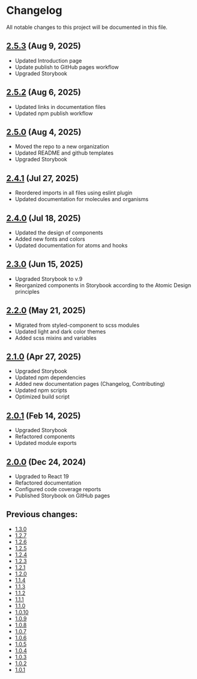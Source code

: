
<Meta title='Changelog' />

# Changelog

All notable changes to this project will be documented in this file.

## [2.5.3](https://www.npmjs.com/package/chop-logic-components/v/2.5.3) (Aug 9, 2025)

- Updated Introduction page
- Update publish to GitHub pages workflow
- Upgraded Storybook

## [2.5.2](https://www.npmjs.com/package/chop-logic-components/v/2.5.2) (Aug 6, 2025)

- Updated links in documentation files
- Updated npm publish  workflow

## [2.5.0](https://www.npmjs.com/package/chop-logic-components/v/2.5.0) (Aug 4, 2025)

- Moved the repo to a new organization
- Updated README and github templates
- Upgraded Storybook

## [2.4.1](https://www.npmjs.com/package/chop-logic-components/v/2.4.1) (Jul 27, 2025)

- Reordered imports in all files using eslint plugin
- Updated documentation for molecules and organisms

## [2.4.0](https://www.npmjs.com/package/chop-logic-components/v/2.4.0) (Jul 18, 2025)

- Updated the design of components
- Added new fonts and colors
- Updated documentation for atoms and hooks

## [2.3.0](https://www.npmjs.com/package/chop-logic-components/v/2.3.0) (Jun 15, 2025)

- Upgraded Storybook to v.9
- Reorganized components in Storybook according to the Atomic Design principles

## [2.2.0](https://www.npmjs.com/package/chop-logic-components/v/2.2.0) (May 21, 2025)

- Migrated from styled-component to scss modules
- Updated light and dark color themes
- Added scss mixins and variables

## [2.1.0](https://www.npmjs.com/package/chop-logic-components/v/2.1.0) (Apr 27, 2025)

- Upgraded Storybook
- Updated npm dependencies
- Added new documentation pages (Changelog, Contributing)
- Updated npm scripts
- Optimized build script

## [2.0.1](https://www.npmjs.com/package/chop-logic-components/v/2.0.1) (Feb 14, 2025)

- Upgraded Storybook
- Refactored components
- Updated module exports

## [2.0.0](https://www.npmjs.com/package/chop-logic-components/v/2.0.0) (Dec 24, 2024)

- Upgraded to React 19
- Refactored documentation
- Configured code coverage reports
- Published Storybook on GitHub pages

## Previous changes:

- [1.3.0](https://www.npmjs.com/package/chop-logic-components/v/1.3.0)
- [1.2.7](https://www.npmjs.com/package/chop-logic-components/v/1.2.7)
- [1.2.6](https://www.npmjs.com/package/chop-logic-components/v/1.2.6)
- [1.2.5](https://www.npmjs.com/package/chop-logic-components/v/1.2.5)
- [1.2.4](https://www.npmjs.com/package/chop-logic-components/v/1.2.4)
- [1.2.3](https://www.npmjs.com/package/chop-logic-components/v/1.2.3)
- [1.2.1](https://www.npmjs.com/package/chop-logic-components/v/1.2.1)
- [1.2.0](https://www.npmjs.com/package/chop-logic-components/v/1.2.0)
- [1.1.4](https://www.npmjs.com/package/chop-logic-components/v/1.1.4)
- [1.1.3](https://www.npmjs.com/package/chop-logic-components/v/1.1.3)
- [1.1.2](https://www.npmjs.com/package/chop-logic-components/v/1.1.2)
- [1.1.1](https://www.npmjs.com/package/chop-logic-components/v/1.1.1)
- [1.1.0](https://www.npmjs.com/package/chop-logic-components/v/1.1.0)
- [1.0.10](https://www.npmjs.com/package/chop-logic-components/v/1.0.10)
- [1.0.9](https://www.npmjs.com/package/chop-logic-components/v/1.0.9)
- [1.0.8](https://www.npmjs.com/package/chop-logic-components/v/1.0.8)
- [1.0.7](https://www.npmjs.com/package/chop-logic-components/v/1.0.7)
- [1.0.6](https://www.npmjs.com/package/chop-logic-components/v/1.0.6)
- [1.0.5](https://www.npmjs.com/package/chop-logic-components/v/1.0.5)
- [1.0.4](https://www.npmjs.com/package/chop-logic-components/v/1.0.4)
- [1.0.3](https://www.npmjs.com/package/chop-logic-components/v/1.0.3)
- [1.0.2](https://www.npmjs.com/package/chop-logic-components/v/1.0.2)
- [1.0.1](https://www.npmjs.com/package/chop-logic-components/v/1.0.1)
